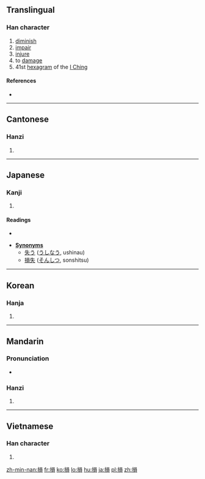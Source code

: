{{also|损}}<!-- may be replaced by zh-forms -->
==Translingual==

===Han character===
{{Han char|rn=64|rad=手|as=10|sn=13|four=56086|canj=QRBC|ids=⿰扌員}}

# [[diminish]]
# [[impair]]
# [[injure]]
# to [[damage]]
# 41st [[hexagram]] of the [[I Ching]]

====References====
* {{Han ref|kx=0446.060|dkj=12459|dj=0796.270|hdz=31931.100|uh=640D|ud=25613|bh=B76C|bd=46956}}

----

==Cantonese==

===Hanzi===
{{yue-hanzi|jyut=[[syun2]]|y=syun2|sim=损}}

# {{defn|lang=yue|sort=手10}}

----

==Japanese==

===Kanji===
{{ja-kanji|grade=5|rs=手10}}

# {{defn|lang=ja|sort=手10}} <!-- line may be deleted if/when POS headers are added -->

====Readings====
* {{ja-readings|on=[[そん]] (son)|kun=[[そこなう]] (sokonau), [[へる]] (heru), [[そこねる]] (sokoneru)}}

* '''[[Synonym]]s'''
** [[失う]] ([[うしなう]], ushinau)
** [[損失]] ([[そんしつ]], sonshitsu)

----

==Korean==

===Hanja===
{{ko-hanja|hangeul=손|eumhun=|rv=son|mr=son|y=son}}

# {{defn|lang=ko|sort=手10}}

----

==Mandarin==

===Pronunciation===
* {{audio|Zh-sun.ogg|Audio|lang=cmn}}

===Hanzi===
{{cmn-hanzi|sim=损|pin=[[sǔn]] ([[sun3]])|wg=sun<sup>3</sup>}}

# {{defn|lang=cmn|sort=手10}}

----

==Vietnamese==

===Han character===
{{vi-hantu|[[tốn]], [[tổn]], [[tủn]], [[vin]], [[tỏn]]|rs=手10}}

# {{defn|lang=vi|sort=手10}}

[[zh-min-nan:損]]
[[fr:損]]
[[ko:損]]
[[lo:損]]
[[hu:損]]
[[ja:損]]
[[pl:損]]
[[zh:損]]